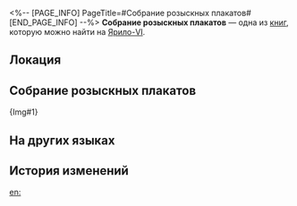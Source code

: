 <%-- [PAGE_INFO]
PageTitle=#Собрание розыскных плакатов#
[END_PAGE_INFO] --%>
{{Дополнить}}
{{Книга Инфобокс
|id           = 173
|Название     = 
|Изображение  = Иконка Книга.png
|Мир          = Ярило-VI
|Томов        = 1
|Автор        = <!--нужно добавить-->
|Описание     = Вы собрали все объявления о вашем розыске в Белобоге. За вашу голову дают не так много, но всё равно примите поздравления!
|Том1         = {{tx}}
|Источник1    = {{tx|Отсутствует источник}}
|Персонажи    = 
|Фракции      = 
}}
'''Собрание розыскных плакатов''' — одна из [[Книги|книг]], которую можно найти на [[Ярило-VI]].

==Локация==
{{Отметка карты|<!--название карты-->|<!--id отметки-->}}

==Собрание розыскных плакатов==
{Img#1}

==На других языках==
{{На других языках
|en   = Wanted Poster Gallery
|zhs  = 通缉令纪念册
|zht  = 通緝令紀念冊
|ja   = 指名手配記念アルバム
|ko   = 지명수배령 기념집
|es   = Libro conmemorativo de órdenes de arresto
|fr   = Galerie d'avis de recherche
|ru   = Собрание розыскных плакатов
|th   = หนังสือรวมประกาศจับ
|vi   = Sổ Lưu Niệm Lệnh Truy Nã
|de   = Gedenkbuch für Haftbefehle
|id   = Galeri Perintah Penangkapan
|pt   = Galeria de Cartazes de Procurado
}}

==История изменений==
{{История изменений|3.5}}

[[en:]]